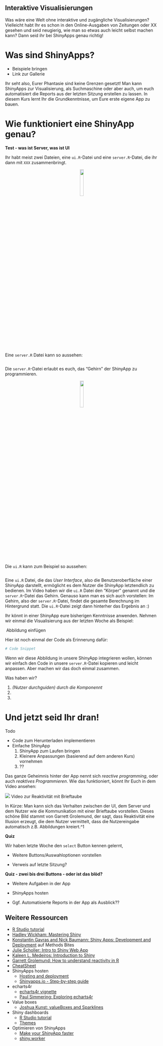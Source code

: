 ## Interaktive Visualisierungen


Was wäre eine Welt ohne interaktive und zugängliche Visualisierungen? Vielleicht habt Ihr es schon in den Online-Ausgaben von Zeitungen oder XX gesehen und seid neugierig, wie man so etwas auch leicht selbst machen kann? Dann seid ihr bei ShinyApps genau richtig! 

# Was sind ShinyApps?

- Beispiele bringen
- Link zur Gallerie 

Ihr seht also, Eurer Phantasie sind keine Grenzen gesetzt! Man kann ShinyApps zur Visualisierung, als Suchmaschine oder aber auch, um euch automatisiert die Reports aus der letzten Sitzung erstellen zu lassen. In diesem Kurs lernt Ihr die Grundkenntnisse, um Eure erste eigene App zu bauen.

# Wie funktioniert eine ShinyApp genau? 

**Test - was ist Server, was ist UI**

Ihr habt meist zwei Dateien, eine `ui.R`-Datei und eine `server.R`-Datei, die ihr dann mit `XXX` zusammenbringt. 

<center>![](daten/abbildungen/brain.png){#id .class width=15% height=15%}</center>

Eine `server.R` Datei kann so aussehen:

```r

```

Die `server.R`-Datei erlaubt es euch, das "Gehirn" der ShinyApp zu programmieren. 

<center>![](daten/abbildungen/body.png){#id .class width=15% height=15%}</center>

Die `ui.R` kann zum Beispiel so aussehen:
```r

```


Eine `ui.R` Datei, die das *User Interface*, also die Benutzeroberfläche einer ShinyApp darstellt, ermöglicht es dem Nutzer die ShinyApp letztendlich zu bedienen. Im Video haben wir die `ui.R` Datei den "Körper" genannt und die `server.R`-Datei das Gehirn. Genauso kann man es sich auch vorstellen: Im Gehirn, also der `server.R`-Datei, findet die gesamte Berechnung im Hintergrund statt. Die `ui.R`-Datei zeigt dann hinterher das Ergebnis an :)

Ihr könnt in einer ShinyApp eure bisherigen Kenntnisse anwenden. Nehmen wir einmal die Visualisierung aus der letzten Woche als Beispiel: 

![]() Abbildung einfügen

Hier ist noch einmal der Code als Erinnerung dafür:

```r
# Code Snippet
```

Wenn wir diese Abbildung in unsere ShinyApp integrieren wollen, können wir einfach den Code in unsere `server.R`-Datei kopieren und leicht anpassen. Aber machen wir das doch einmal zusammen. 

Was haben wir? 

1. *(Nutzer durchguiden) durch die Komponennt*
2. 
3. 

# Und jetzt seid Ihr dran!

Todo 

- Code zum Herunterladen implementieren
- Einfache ShinyApp
    1. ShinyApp zum Laufen bringen
    2. Kleinere Anpassungen (basierend auf dem anderen Kurs) vornehmen
    3. ?? 


Das ganze Geheimnis hinter der App nennt sich *reactive programming*, oder auch *reaktives Programmieren*. Wie das funktioniert, könnt Ihr Euch in dem Video ansehen:

![](daten/abbildungen/reactivity.png) Video zur Reaktivität mit Brieftaube

In Kürze: Man kann sich das Verhalten zwischen der UI, dem Server und dem Nutzer wie die Kommunikation mit einer Brieftaube vorstellen. Dieses schöne Bild stammt von Garrett Grolemund, der sagt, dass Reaktivität eine Illusion erzeugt, die dem Nutzer vermittelt, dass die Nutzereingabe automatisch z.B. Abbildungen kreiert.^1  

**Quiz**

Wir haben letzte Woche den `select` Button kennen gelernt,

- Weitere Buttons/Auswahloptionen vorstellen

- Verweis auf letzte Sitzung?

**Quiz - zwei bis drei Buttons - oder ist das blöd?**

- Weitere Aufgaben in der App

- ShinyApps hosten

- Ggf. Automatisierte Reports in der App als Ausblick??


## Weitere Ressourcen
  - [R Studio tutorial](https://shiny.rstudio.com/tutorial/){target="_blank"}
  - [Hadley Wickham: Mastering Shiny](https://mastering-shiny.org){target="_blank"}
  - [Konstantin Gavras and Nick Baumann: Shiny Apps: Development and Deployment](https://www.mzes.uni-mannheim.de/socialsciencedatalab/article/shiny-apps/){target="_blank"} auf Methods Bites
  - [Julie Scholler: Intro to Shiny Web App](https://juliescholler.gitlab.io/files/M2/M2-CM3-Shiny.html#1){target="_blank"}
  - [Kaleen L. Medeiros: Introduction to Shiny](https://github.com/klmedeiros/rladies-tunisia-july2020-intro-shiny){target="_blank"}
  - [Garrett Grolemund: How to understand reactivity in R](https://shiny.rstudio.com/articles/understanding-reactivity.html){target="_blank"}
  - [CheatSheet](https://shiny.rstudio.com/images/shiny-cheatsheet.pdf){target="_blank"}
- ShinyApps hosten
  - [Hosting and deployment](https://shiny.rstudio.com/articles/shinyapps.html){target="_blank"}
  - [Shinyapps.io - Step-by-step guide](https://shiny.rstudio.com/articles/shinyapps.html){target="_blank"}
- echarts4r
  - [echarts4r vignette](https://echarts4r.john-coene.com/index.html){target="_blank"}
  - [Paul Simmering: Exploring echarts4r](https://rpubs.com/paul_simmering/echarts){target="_blank"}
  
- Value boxes
  - [Joshua Kunst: valueBoxes and Sparklines](https://jkunst.com/blog/posts/2020-06-26-valuebox-and-sparklines/){target="_blank"}

- Shiny dashboards
  - [R Studio tutorial](https://rstudio.github.io/shinydashboard/){target="_blank"}
  - [Themes](https://github.com/nik01010/dashboardthemes){target="_blank"}

- Optimieren von ShinyApps
  - [Make your ShinyApp faster](https://appsilon.com/r-shiny-faster-updateinput-css-javascript/){target="_blank"}
  - [shiny.worker](https://www.r-bloggers.com/shiny-worker-speed-up-r-shiny-apps-by-offloading-heavy-calculations/){target="_blank"}
  
[^1]: "Reactivity creates the illusion that changes in input values automatically flow to the plots, text, and tables that use the input—and cause them to update." (Garrett Grolemund) **LINK**